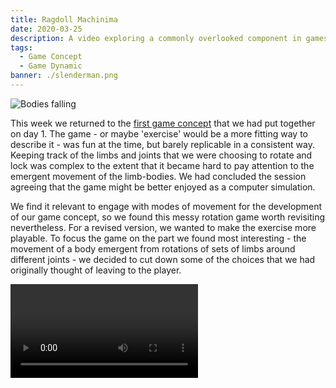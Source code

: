 ```yaml
---
title: Ragdoll Machinima
date: 2020-03-25
description: A video exploring a commonly overlooked component in games, the corpse
tags:
  - Game Concept
  - Game Dynamic
banner: ./slenderman.png
---
```


![Bodies falling](./slenderman.png)

This week we returned to the [first game concept](https://figureable.netlify.com/day-1-game-1) that we had put together on day 1. The game - or maybe 'exercise' would be a more fitting way to describe it - was fun at the time, but barely replicable in a consistent way. Keeping track of the limbs and joints that we were choosing to rotate and lock was complex to the extent that it became hard to pay attention to the emergent movement of the limb-bodies. We had concluded the session agreeing that the game might be better enjoyed as a computer simulation.

We find it relevant to engage with modes of movement for the development of our game concept, so we found this messy rotation game worth revisiting nevertheless. For a revised version, we wanted to make the exercise more playable. To focus the game on the part we found most interesting - the movement of a body emergent from rotations of sets of limbs around different joints - we decided to cut down some of the choices that we had originally thought of leaving to the player.


<Video videoSrcURL="https://www.youtube.com/embed/5vOfyv-Y1Dc" videoTitle="Ragdoll machinima" />

<Video videoSrcURL="https://www.youtube.com/embed/bSmzPk621GI" videoTitle="Death in video games" />
